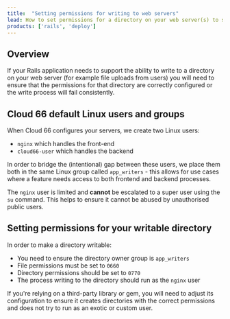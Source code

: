 ```yaml
---
title:  "Setting permissions for writing to web servers"
lead: How to set permissions for a directory on your web server(s) to support the writing of user data (such as file uploads).
products: ['rails', 'deploy']
---
```


## Overview

If your Rails application needs to support the ability to write to a directory on your web server (for example file uploads from users) you will need to ensure that the permissions for that directory are correctly configured or the write process will fail consistently.

## Cloud 66 default Linux users and groups

When Cloud 66 configures your servers, we create two Linux users:

- `nginx` which handles the front-end
- `cloud66-user` which handles the backend

In order to bridge the (intentional) gap between these users, we place them both in the same Linux group called `app_writers` - this allows for use cases where a feature needs access to both frontend and backend processes. 

The `nginx` user is limited and **cannot** be escalated to a super user using the `su` command. This helps to ensure it cannot be abused by unauthorised public users.

## Setting permissions for your writable directory

In order to make a directory writable:

- You need to ensure the directory owner group is `app_writers`
- File permissions must be set to `0660`
- Directory permissions should be set to `0770`
- The process writing to the directory should run as the `nginx` user

If you're relying on a third-party library or gem, you will need to adjust its configuration to ensure it creates directories with the correct permissions and does not try to run as an exotic or custom user.